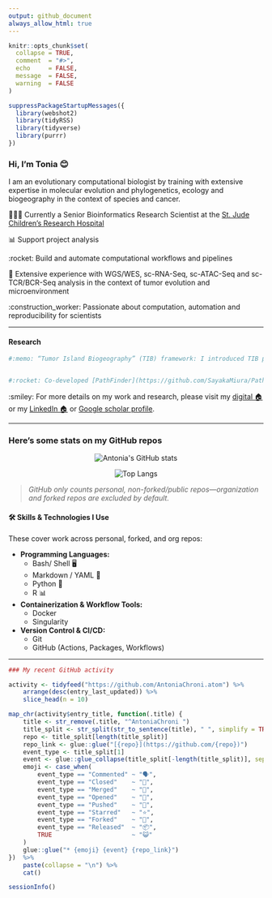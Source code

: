 ```yaml
---
output: github_document
always_allow_html: true
---
```



```r
knitr::opts_chunk$set(
  collapse = TRUE,
  comment  = "#>",
  echo     = FALSE,
  message  = FALSE,
  warning  = FALSE
)

suppressPackageStartupMessages({
  library(webshot2)
  library(tidyRSS)
  library(tidyverse)
  library(purrr)
})
```

### Hi, I'm Tonia 😊

I am an evolutionary computational biologist by training with extensive expertise in molecular evolution and phylogenetics, ecology and biogeography in the context of species and cancer. 


👩🏻‍💻 Currently a Senior Bioinformatics Research Scientist at the [St. Jude Children's Research Hospital](https://www.stjude.org/research/departments/developmental-neurobiology/shared-resources/bioinformatic-core.html)


📊️ Support project analysis


:rocket: Build and automate computational workflows and pipelines


🧬 Extensive experience with WGS/WES, sc-RNA-Seq, sc-ATAC-Seq and sc-TCR/BCR-Seq analysis in the context of tumor evolution and microenvironment


:construction_worker: Passionate about computation, automation and reproducibility for scientists

---

#### Research

```r
#:memo: “Tumor Island Biogeography” (TIB) framework: I introduced TIB proposing that tumors are evolutionary islands and their heterogeneity can be explored by using omics data in the clinical setting ([Chroni, 2024](https://www.taylorfrancis.com/chapters/edit/10.1201/9781003307921-10/tumor-island-biogeography-antonia-chroni) and [Chroni and Kumar, 2021](https://doi.org/10.1093/gbe/evab276)). 


#:rocket: Co-developed [PathFinder](https://github.com/SayakaMiura/PathFinder), a computational Bayesian method that uses the clone phylogeny, their genetic differentiation, and anatomical locations to infer cancer’s migration history in a patient. 
```

:smiley: For more details on my work and research, please visit my [digital 🏠](https://antoniachroni.github.io/) or my [LinkedIn 🏠](https://www.linkedin.com/in/antonia-chroni-ba1a8514b/) or [Google scholar profile](https://scholar.google.com/citations?user=WHYQrCYAAAAJ&hl=en).

---

### Here's some stats on my GitHub repos

<p align="center">
  <img src="https://github-readme-stats.vercel.app/api?username=AntoniaChroni&show_icons=true&theme=radical" alt="Antonia's GitHub stats" />
</p>


<p align="center">
  <img src="https://github-readme-stats.vercel.app/api/top-langs/?username=AntoniaChroni&layout=compact&theme=radical" alt="Top Langs" />
</p>


> *GitHub only counts personal, non-forked/public repos—organization and forked repos are excluded by default.*


#### 🛠 Skills & Technologies I Use

These cover work across personal, forked, and org repos:

- **Programming Languages:**  
   - Bash/ Shell 🖥️
   - Markdown / YAML 🧾
   - Python 🐍
   - R 📊

- **Containerization & Workflow Tools:**  
   - Docker
   - Singularity

- **Version Control & CI/CD:**  
   - Git
   - GitHub (Actions, Packages, Workflows)

---

```r
### My recent GitHub activity

activity <- tidyfeed("https://github.com/AntoniaChroni.atom") %>%
    arrange(desc(entry_last_updated)) %>%
    slice_head(n = 10)

map_chr(activity$entry_title, function(.title) {
    title <- str_remove(.title, "^AntoniaChroni ")
    title_split <- str_split(str_to_sentence(title), " ", simplify = TRUE)
    repo <- title_split[length(title_split)]
    repo_link <- glue::glue("[{repo}](https://github.com/{repo})")
    event_type <- title_split[1]
    event <- glue::glue_collapse(title_split[-length(title_split)], sep = " ")
    emoji <- case_when(
        event_type == "Commented" ~ "🗣",
        event_type == "Closed"    ~ "🎊",
        event_type == "Merged"    ~ "🎉",
        event_type == "Opened"    ~ "🤔",
        event_type == "Pushed"    ~ "📨",
        event_type == "Starred"   ~ "⭐️",
        event_type == "Forked"    ~ "🍴",
        event_type == "Released"  ~ "📦",
        TRUE                      ~ "😺"
    )
    glue::glue("* {emoji} {event} {repo_link}")
})  %>%
    paste(collapse = "\n") %>%
    cat()
```

```r
sessionInfo()
```


